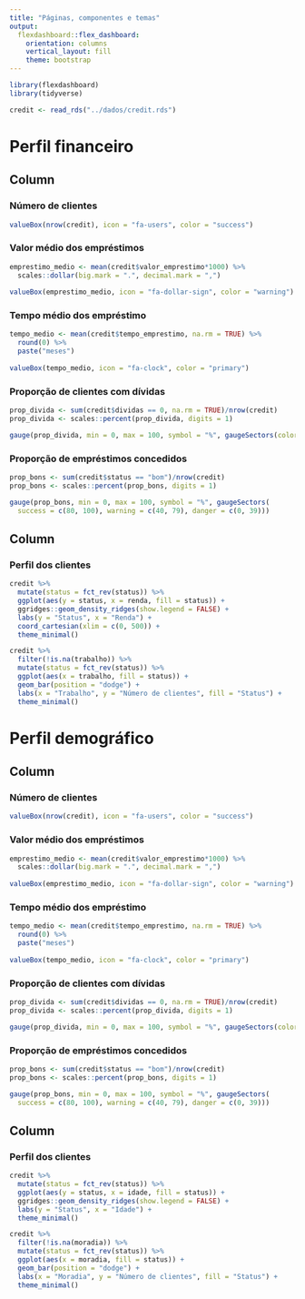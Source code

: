 ```yaml
---
title: "Páginas, componentes e temas"
output: 
  flexdashboard::flex_dashboard:
    orientation: columns
    vertical_layout: fill
    theme: bootstrap
---
```


```r
library(flexdashboard)
library(tidyverse)

credit <- read_rds("../dados/credit.rds")
```

Perfil financeiro
=======================================================================

Column {data-width=250}
-----------------------------------------------------------------------

### Número de clientes

```r
valueBox(nrow(credit), icon = "fa-users", color = "success")
```

### Valor médio dos empréstimos

```r
emprestimo_medio <- mean(credit$valor_emprestimo*1000) %>% 
  scales::dollar(big.mark = ".", decimal.mark = ",")
  
valueBox(emprestimo_medio, icon = "fa-dollar-sign", color = "warning")
```

### Tempo médio dos empréstimo

```r
tempo_medio <- mean(credit$tempo_emprestimo, na.rm = TRUE) %>% 
  round(0) %>% 
  paste("meses")
  
valueBox(tempo_medio, icon = "fa-clock", color = "primary")
```

### Proporção de clientes com dívidas

```r
prop_divida <- sum(credit$dividas == 0, na.rm = TRUE)/nrow(credit)
prop_divida <- scales::percent(prop_divida, digits = 1)

gauge(prop_divida, min = 0, max = 100, symbol = "%", gaugeSectors(colors = "danger"))
```

### Proporção de empréstimos concedidos

```r
prop_bons <- sum(credit$status == "bom")/nrow(credit)
prop_bons <- scales::percent(prop_bons, digits = 1)

gauge(prop_bons, min = 0, max = 100, symbol = "%", gaugeSectors(
  success = c(80, 100), warning = c(40, 79), danger = c(0, 39)))
```


Column {data-width=750}
-----------------------------------------------------------------------

### Perfil dos clientes

```r
credit %>% 
  mutate(status = fct_rev(status)) %>% 
  ggplot(aes(y = status, x = renda, fill = status)) +
  ggridges::geom_density_ridges(show.legend = FALSE) +
  labs(y = "Status", x = "Renda") +
  coord_cartesian(xlim = c(0, 500)) +
  theme_minimal()

credit %>% 
  filter(!is.na(trabalho)) %>% 
  mutate(status = fct_rev(status)) %>% 
  ggplot(aes(x = trabalho, fill = status)) +
  geom_bar(position = "dodge") +
  labs(x = "Trabalho", y = "Número de clientes", fill = "Status") +
  theme_minimal()
```

Perfil demográfico
=======================================================================

Column {data-width=250}
-----------------------------------------------------------------------

### Número de clientes

```r
valueBox(nrow(credit), icon = "fa-users", color = "success")
```

### Valor médio dos empréstimos

```r
emprestimo_medio <- mean(credit$valor_emprestimo*1000) %>% 
  scales::dollar(big.mark = ".", decimal.mark = ",")
  
valueBox(emprestimo_medio, icon = "fa-dollar-sign", color = "warning")
```

### Tempo médio dos empréstimo

```r
tempo_medio <- mean(credit$tempo_emprestimo, na.rm = TRUE) %>% 
  round(0) %>% 
  paste("meses")
  
valueBox(tempo_medio, icon = "fa-clock", color = "primary")
```

### Proporção de clientes com dívidas

```r
prop_divida <- sum(credit$dividas == 0, na.rm = TRUE)/nrow(credit)
prop_divida <- scales::percent(prop_divida, digits = 1)

gauge(prop_divida, min = 0, max = 100, symbol = "%", gaugeSectors(colors = "danger"))
```

### Proporção de empréstimos concedidos

```r
prop_bons <- sum(credit$status == "bom")/nrow(credit)
prop_bons <- scales::percent(prop_bons, digits = 1)

gauge(prop_bons, min = 0, max = 100, symbol = "%", gaugeSectors(
  success = c(80, 100), warning = c(40, 79), danger = c(0, 39)))
```

Column {data-width=750}
-----------------------------------------------------------------------

### Perfil dos clientes

```r
credit %>% 
  mutate(status = fct_rev(status)) %>% 
  ggplot(aes(y = status, x = idade, fill = status)) +
  ggridges::geom_density_ridges(show.legend = FALSE) +
  labs(y = "Status", x = "Idade") +
  theme_minimal()

credit %>% 
  filter(!is.na(moradia)) %>% 
  mutate(status = fct_rev(status)) %>% 
  ggplot(aes(x = moradia, fill = status)) +
  geom_bar(position = "dodge") +
  labs(x = "Moradia", y = "Número de clientes", fill = "Status") +
  theme_minimal()
```
